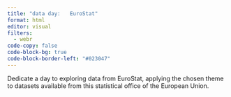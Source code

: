 ```yaml
---
title: "data day:   EuroStat"
format: html
editor: visual
filters:
  - webr
code-copy: false
code-block-bg: true
code-block-border-left: "#023047"
---
```


Dedicate a day to exploring data from EuroStat, applying the chosen theme to datasets available from this statistical office of the European Union.
